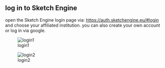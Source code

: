 ## log in to Sketch Engine
open the Sketch Engine login page via: [https://auth.sketchengine.eu/#login][13-1] and choose your affiliated institution. you can also create your own account or log in via google.

![login1][image-1]

![login2][image-2]

[13-1]:	https://auth.sketchengine.eu/#login

[image-1]:	https://ada-sub.dh-index.org/school/api/png/ses-overview/mdb-01-001.png
[image-2]:	https://ada-sub.dh-index.org/school/api/png/ses-overview/mdb-01-002.png
